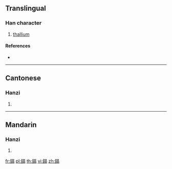 {{character info/new}}
==Translingual==

===Han character===
{{Han char|rn=167|rad=金|as=10|sn=18|four=86127|canj=CASM}}

# [[thallium]]

====References====
* {{Han ref|kx=1316.130|dkj=40690|dj=1816.130|hdz=64240.120|uh=9389|ud=37769|bh=F159|bd=61785}}

----

==Cantonese==

===Hanzi===
{{yue-hanzi|jyut=|y=taap3}}

# {{defn|lang=yue|sort=金10}}

----

==Mandarin==

===Hanzi===
{{cmn-hanzi|pin=[[tà]] ([[ta4]])|wg=t'a<sup>4</sup>}}

# {{defn|lang=cmn|sort=金10}}

[[fr:鎉]]
[[pl:鎉]]
[[th:鎉]]
[[vi:鎉]]
[[zh:鎉]]